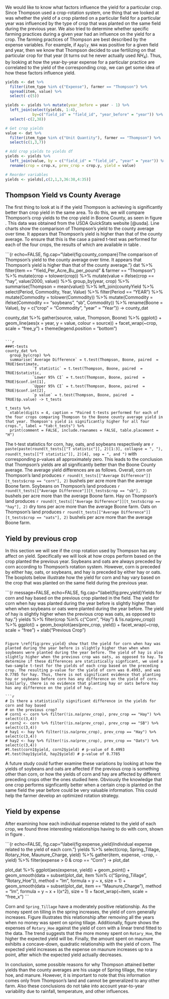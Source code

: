 We would like to know what factors influence the yield for a particular crop. Since Thompson used a crop-rotation system, one thing that we looked at was whether the yield of a crop planted on a particular field for a particular year was influenced by the type of crop that was planted on the same field during the previous year. We also tried to determine whether specific farming practices during a given year had an influence on the yield for a crop. The farming practices of Thompson are best described by the expense variables. For example, if ```Apply_NH4``` was positive for a given field and year, then we know that Thompson decided to use fertilizing on that particular crop for that year (it turns out he never actually used $NH_4$). Thus, by looking at how the year-by-year expense for a particular practice are correlated to the yield of the corresponding crop, we can get some idea of how these factors influence yield.


```r
yields <- dat %>%
  filter(item_type %in% c("Expense"), farmer == "Thompson") %>% 
  spread(item, value) %>% 
  select(-c(5))

yields <- yields %>% mutate(year_before = year - 1) %>%
  left_join(select(yields, 1:4), 
            by=c("field_id" = "field_id", "year_before" = "year")) %>%
  select(-c(2,38))

# Get crop yields
value <- dat %>% 
  filter(item_type %in% c("Unit Quantity"), farmer == "Thompson") %>%
  select(c(1,3,7))

# Add crop yields to yields df
yields <- yields %>% 
  left_join(value, by = c("field_id" = "field_id", "year" = "year")) %>%
  rename(crop = crop.x, prev_crop = crop.y, yield = value)

# Reorder variables
yields <- yields[,c(2,1,3,36:38,4:35)]
```

## Thompson Yield vs County Average

The first thing to look at is if the yield Thompson is achieving is significantly better than crop yield in the same area.  To do this, we will compare Thompson's crop yields to the crop yield in Boone County, as seen in figure \ref{fig:county_compare}.  This data was obtained from the USDA QuickStats website [@usda].  Line charts show the comparison of Thompson's yield to the county average over time.  It appears that Thompson's yield is higher than that of the county average.  To ensure that this is the case a paired t-test was performed for each of the four crops, the results of which are available in table \ref{tab:t_tests}.

```{r echo=FALSE, fig.cap="\\label{fig:county_compare}The comparison of Thompson's yield to the county average over time.  It appears that Thompson's yield is higher than that of the county average."}
dat %>%
  filter(item == "Yield_Per_Acre_Bu_per_pound" & farmer == "Thompson") %>%
  mutate(crop = tolower(crop)) %>%
  mutate(value = ifelse(crop == "hay", value/2000, value)) %>%
  group_by(year, crop) %>%
  summarise(Thompson = mean(value)) %>% 
  left_join(countyYield %>%
              select(Period, Commodity, Year, Value) %>%
              filter(Period == "YEAR") %>% 
              mutate(Commodity = tolower(Commodity)) %>%
              mutate(Commodity = ifelse(Commodity == "soybeans", "sb", Commodity)) %>%
              rename(Boone = Value),
            by = c("crop" = "Commodity", "year" = "Year")) -> county_dat

county_dat %>% 
  gather(source, value, Thompson, Boone) %>% 
  ggplot() +
  geom_line(aes(x = year, y = value, colour = source)) +
  facet_wrap(~crop, scale = "free_y") +
  theme(legend.position = "bottom") 


```

```r
###t-tests
county_dat %>%
  group_by(crop) %>%
  summarise(`Average Difference` = t.test(Thompson, Boone, paired  = TRUE)$estimate,
            `T statistic` = t.test(Thompson, Boone, paired  = TRUE)$statistic,
            `Lower 95% CI` = t.test(Thompson, Boone, paired  = TRUE)$conf.int[1],
            `Upper 95% CI` = t.test(Thompson, Boone, paired  = TRUE)$conf.int[2],
            `p value` = t.test(Thompson, Boone, paired  = TRUE)$p.value) -> t_tests

t_tests %>%  
  xtable(digits = 4, caption = "Paired t-tests performed for each of the four crops comparing Thompson to the Boone county average yield in that year. Thompson's yield is significantly higher for all four crops.", label = "tab:t_tests") %>%
  print(comment = FALSE, include.rownames = FALSE, table.placement = "H")
```

The t-test statistics for corn, hay, oats, and soybeans respectively are `r  paste(paste(round(t_tests[["T statistic"]], 2)[1:3], collapse = ", "), round(t_tests[["T statistic"]], 2)[4], sep = ", and ")` with corresponding p-values all approximately zero.  This leads to the conclusion that Thompson's yields are all significantly better than the Boone County average.  The average yield differences are as follows.  Overall, corn on Thompson's land produces `r round(t_tests[["Average Difference"]][t_tests$crop == "corn"], 2)` bushels per acre more than the average Boone farm.  Soybeans on Thompson's land produces `r round(t_tests[["Average Difference"]][t_tests$crop == "sb"], 2)` bushels per acre more than the average Boone farm. Hay on Thompson's land produces `r round(t_tests[["Average Difference"]][t_tests$crop == "hay"], 2)` dry tons per acre more than the average Boone farm. Oats on Thompson's land produces `r round(t_tests[["Average Difference"]][t_tests$crop == "oats"], 2)` bushels per acre more than the average Boone farm. 

## Yield by previous crop

In this section we will see if the crop rotation used by Thompson has any affect on yield.  Specifically we will look at how crops perform based on the crop planted the previous year. Soybeans and oats are always preceded by corn according to Thompson's rotation system. However, corn is preceded by either hay, oats, or soybeans, and hay is preceded by either hay or oats. The boxplots below illustrate how the yield for corn and hay vary based on the crop that was planted on the same field during the previous year.

```{r message=FALSE, echo=FALSE, fig.cap="\\label{fig:prev_yield}Yields for corn and hay based on the previous crop planted in the field. The yield for corn when hay was planted during the year before is slightly higher than when when soybeans or oats were planted during the year before. The yield of hay is slightly higher when the previous crop was oats, as opposed to hay."}
yields %>%
  filter(crop %in% c("Corn", "Hay") & !is.na(prev_crop)) %>% 
  ggplot() +
  geom_boxplot(aes(prev_crop, yield)) +
  facet_wrap(~crop, scale = "free") +
  xlab("Previous Crop")

```

Figure \ref{fig:prev_yield} show that the yield for corn when hay was planted during the year before is slightly higher than when when soybeans were planted during the year before. The yield of hay is also slightly higher when the previous crop was oats, as opposed to hay. To determine if these differences are statistically signficant, we used a two-sample t-test for the yields of each crop based on the preceding crop. The resulting p-value for the yield of corn was 0.4993, and was 0.7785 for hay. Thus, there is not significant evidence that planting hay or soybeans before corn has any difference on the yield of corn. Similarly, there is no evidence that planting hay or oats before hay has any difference on the yield of hay.

```r
# Is there a statistically significant difference in the yields for corn and hay based
# on the previous crop?
# corn1 <- corn %>% filter(!is.na(prev_crop), prev_crop == "Hay") %>% select(c(3,4))
# corn2 <- corn %>% filter(!is.na(prev_crop), prev_crop == "SB") %>% select(c(3,4))
# hay1 <- hay %>% filter(!is.na(prev_crop), prev_crop == "Hay") %>% select(c(3,4))
# hay2 <- hay %>% filter(!is.na(prev_crop), prev_crop == "Oats") %>% select(c(3,4))
#t.test(corn1$yield, corn2$yield) # p-value of 0.4993
#t.test(hay1$yield, hay2$yield) # p-value of 0.7785
```

A future study could further examine these variations by looking at how the yields of soybeans and oats are affected if the previous crop is something other than corn, or how the yields of corn and hay are affected by different preceding crops other the ones studied here. Obviously the knowledge that one crop performs signficantly better when a certain crop is planted on the same field the year before could be very valuable information. This could help the farmer develop an optimized rotation strategy.

## Yield by expense

After examining how each individual expense related to the yield of each crop, we found three interesting relationships having to do with corn, shown in figure \ref{fig:expense_yield}.

```{r echo=FALSE, fig.cap="\\label{fig:expense_yield}Individual expense related to the yield of each corn."}
yields %>%
  select(crop, Spring_Tillage, Rotary_Hoe, Maunure_Charge, yield) %>%
  gather(item, expense, -crop, -yield) %>%
  filter(expense > 0 & crop == "Corn") -> plot_dat

plot_dat %>%
  ggplot(aes(expense, yield)) +
  geom_point() +
  geom_smooth(data = subset(plot_dat, item %in% c("Spring_Tillage", "Rotary_Hoe")), method = "lm", formula = y ~ x, size = 1) + 
  geom_smooth(data = subset(plot_dat, item == "Maunure_Charge"), method = "lm", formula = y ~ x + I(x^2), size = 1) +
  facet_wrap(~item, scale = "free_x")
```

Corn and `Spring_Tillage` have a moderately positive relationship. As the money spent on tilling in the spring increases, the yield of corn generally increases. Figure \ref{fig:expense_yield} illustrates this relationship after removing all the years when no money was spent on spring tillage. Additionally, figure \ref{fig:expense_yield} shows the expenses of `Rotary_Hoe` against the yield of corn with a linear trend fitted to the data. The trend suggests that the more money spent on `Rotary_Hoe`, the higher the expected yield will be. Finally, the amount spent on maunure exhibits a concave-down, quadratic relationship with the yield of corn. The expected yield increases as the expense on maunure increases up to a point, after which the expected yield actually decreases.

In conclusion, some possible reasons for why Thompson attained better yields than the county averages are his usage of Spring tillage, the rotary hoe, and manure. However, it is important to note that this information comes only from Thompson's land and cannot be generalized to any other farm. Also these conclusions do not take into account year-to-year variability due to rainfall, temperature, and other influences.